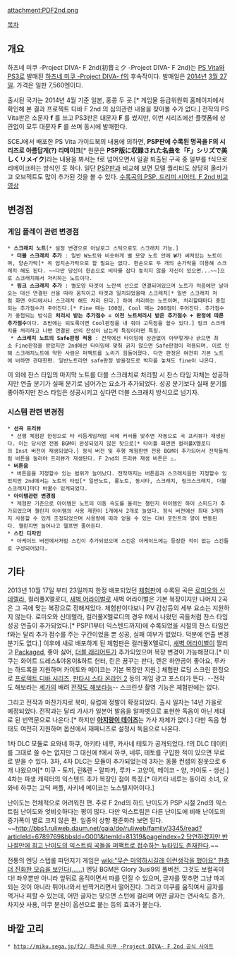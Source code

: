 attachment:PDF2nd.png

[[목차]]

== 개요 ==
하츠네 미쿠 -Project DIVA- F 2nd(初音ミク -Project DIVA- F 2nd)는 [[PS Vita]]와 [[PS3]]로 발매된 [[하츠네 미쿠 -Project DIVA- f]]의 후속작이다. 발매일은 [[2014년]] [[3월 27일]]. 가격은 일판 7,560엔이다.

출시된 국가는 2014년 4월 기준 일본, 홍콩 두 곳.[* 게임물 등급위원회 홈페이지에서 확인해 본 결과 프로젝트 디바 F 2nd 의 심의관련 내용을 찾아볼 수가 없다.] 전작의 PS Vita판은 소문자 '''f''' 를 쓰고 PS3판은 대문자 '''F''' 를 썼지만, 이번 시리즈에선 플랫폼에 상관없이 모두 대문자 '''F''' 를 쓰며 동시에 발매한다.

SCEJ에서 배포한 PS Vita 가이드북의 내용에 의하면, '''PSP판에 수록된 명곡을 F의 시리즈로 아름답게(?) 리메이크'''[* 원문은 '''PSP版に収録された名曲を「F」シリズで美しくリメイク''']라는 내용을 봐서는 f로 넘어오면서 일괄 퇴출된 구곡 중 일부를 f식으로 리메이크하는 방식인 듯 하다. 일단 [[PSP]]판과 비교해 보면 모델 퀄리티도 상당히 올라가고 오브젝트도 많이 추가된 것을 볼 수 있다. [https://www.youtube.com/watch?v=CwW2XpT761k&list=PLlbOcGu7a40oKwu876PVruzLGwkyBLsHB 수록곡의 PSP, 드리미 시어터, F 2nd 비교 영상]

== 변경점 ==
=== 게임 플레이 관련 변경점 ===
 * '''스크래치 노트'''[* 설정 변경으로 아날로그 스틱으로도 스크래치 가능.]
  * '''더블 스크래치 추가''' : 일반 W노트와 비슷하게 별 모양 노트 안에 '''W'''가 써져있는 노트이며, 양손가락[* 꼭 엄지손가락으로 할 필요는 없다. 한손으로 두 개의 손가락을 이용해 스크래치 해도 된다. ~~다만 당신이 한손으로 비타를 잡다 놓치지 않을 자신이 있으면...~~]으로 스크래치해서 처리하는 노트이다. 
  * '''링크 스크래치 추가''' : 별모양 타겟이 노란색 선으로 연결되어있으며 노트가 처음에만 날아오는 대신 연결된 선을 따라 움직이고 타겟과 일치되었을때 스크래치[* 일반 스크래치 처럼 화면 어디에서나 스크래치 해도 처리 된다.] 하여 처리하는 노트이며, 처리할때마다 중첩되는 추가점수가 주어진다.[* Fine 때는 100점, Cool 때는 200점이 주어진다. 추가점수가 중첩되는 방식은 '''처리시 받는 추가점수 = 이전 노트처리시 받은 추가점수 + 판정에 따른 추가점수'''이다. 초반에는 되도록이면 Cool판정을 내 줘야 고득점을 할수 있다.] 링크 스크래치를 처리하고 나면 연결된 선의 잔상이 남는게 특징이라면 특징.
  * '''스크래치 노트의 Safe판정 적용''' : 전작에선 타이밍에 상관없이 아무렇게나 긁으면 최소 Fine판정을 받았지만 2nd에선 타이밍에 맞춰 긁지 않으면 Safe판정이 적용되며, 이로 인해 스크래치노트에 약한 사람은 퍼팩트를 노리기 힘들어졌다. 다만 판정은 여전히 기본 노트에 비하면 관대한편. 일반노트라면 safe판정 받을정도로 박자를 놓쳐도 fine이 나온다.

이 외에 찬스 타임의 마지막 노트를 더블 스크래치로 처리할 시 찬스 타임 자체는 성공하지만 연출 분기가 실패 분기로 넘어가는 요소가 추가되었다. 성공 분기보다 실패 분기를 좋아하지만 찬스 타임은 성공시키고 싶다면 더블 스크래치 방식으로 넘기자.

=== 시스템 관련 변경점 ===
 * '''선곡 프리뷰'''
  * 선행 체험판 한정으로 타 리듬게임처럼 곡에 커서를 맞추면 자동으로 곡 프리뷰가 재생된다. 이는 당시엔 전용 BGM이 완성되있지 않은 탓으로[* 타이틀 화면엔 컬러풀X멜로디의 Inst 버전이 재생되었다.] 정식 버전 및 후행 체험판엔 전용 BGM이 추가되어서 전작들처럼 버튼을 눌러야 프리뷰가 재생된다. F 2nd의 프리뷰 재생 버튼은 △.
 * '''버튼음''' 
  * 버튼음을 지정할수 있는 범위가 늘어났다. 전작까지는 버튼음과 스크래치음만 지정할수 있었지만 2nd에서는 노트의 타입[* 일반노트, 롱노트, 동시타, 스크래치, 링크스크래치, 더블스크래치]마다 바꿀수 있게되었다.
 * '''아이템관련 변경점'''
  * 체험판 기준으로 아이템은 노트의 이동 속도를 올리는 챌린지 아이템인 하이 스피드가 추가되었으며 챌린지 아이템의 사용 제한이 1개에서 2개로 늘었다. 정식 버전에선 최대 3개까지 사용할 수 있게 조정되었으며 사용량에 따라 얻을 수 있는 디바 포인트의 양이 변동된다. 챌린지면 늘어나고 헬프면 줄어든다.
 * '''스킨 디자인'''
  * 아케이드 버전에서처럼 스킨이 추가되었으며 스킨은 아케이드에는 등장한 적이 없는 스킨들로 구성되어있다.

== 기타 ==
2013년 10월 17일 부터 23일까지 한정 배포되었던 [http://youtu.be/L9ryyrrLcFQ 체험판]에 수록된 곡은 [[로미오와 신데렐라]], 컬러풀X멜로디, [[새벽 어라이벌]]로 새벽 어라이벌은 기본 복장이지만 나머지 2곡은 그 곡에 맞는 복장으로 정해져있다. 체험판이다보니 PV 감상등의 세부 요소는 지원하지 않는다. 로미오와 신데렐라, 컬러풀X멜로디의 경우 f에서 나왔던 곡들처럼 찬스 타임 성공 연출이 추가되었다.[* PSP(1부터 익스텐드까지)에 수록되었을 시절의 찬스 타임은 f와는 달리 추가 점수를 주는 구간이었을 뿐 성공, 실패 여부가 없었다. 덕분에 연출 변경 분기도 없다.] 이후에 새로 배포하게 된 체험판은 컬러풀X멜로디, [[새벽 어라이벌]]이 짤리고 [[Packaged]], 좋아 싫어, [[더블 래리어트(메구리네 루카)|더블 래리어트]]가 추가되었으며 복장 변경이 가능해졌다.[* 미쿠는 화이트 드레스&야옹이&하트 헌터, 린은 꿈꾸는 판다, 렌은 하얀곰이 좋아요, 루카는 하드록을 지원하며 카이토와 메이코는 기본 복장만 지원.] 체험판 로딩 스크린 한정으로 [[프로젝트 디바 시리즈]], [[판타시 스타 온라인 2]] 등의 게임 광고 포스터가 뜬다. --전작도 해보라는 [[세가]]의 배려 [[오덕체|전작도 해보라능]]-- 스크린샷 촬영 기능은 체험판에는 없다.

그리고 전작과 마찬가지로 북미, 유럽에 정발이 확정되었다. 출시 일자는 14년 가을로 예정되었다. 전작과는 달리 가사가 일본어 발음을 알파벳으로 표현한 독음이 아닌 제대로 된 번역문으로 나온다.[* 하지만 '''[[아지랑이 데이즈]]'''는 가사 자체가 없다.] 다만 독음 형태도 여전히 지원하며 옵션에서 재페니즈로 설정시 독음으로 나온다.

1차 DLC 모듈로 요와네 하쿠, 아키타 네루, 카사네 테토가 공개되었다. f의 DLC 데이터를 그대로 쓸 수는 없지만 그 대신에 f에서 하쿠, 네루, 테토를 구입한 적이 있으면 무료로 받을 수 있다. 3차, 4차 DLC는 모듈이 추가되었는데 3차는 동물 컨셉의 잠옷으로 6개 나왔으며[* 미쿠 - 토끼, 린&렌 - 알파카, 루카 - 고양이, 메이코 - 양, 카이토 - 생선.] 4차는 파생 캐릭터의 익스텐드 추가 복장인 점이 특징.[* 아키타 네루는 동아리 소녀, 요와네 하쿠는 고딕 퍼플, 사키네 메이코는 노스텔지어이다.]

난이도는 전체적으로 어려워진 편. 주로 F 2nd의 하드 난이도가 PSP 시절 2nd의 익스트림 난이도와 엇비슷하다는 평이 많다. 다만 익스트림은 다른 난이도에 비해 난이도의 증가폭이 별로 크지 않은 편. 일종의 상향 평준화라 보면 된다. ~~[[http://bbs1.ruliweb.daum.net/gaia/do/ruliweb/family/3345/read?articleId=6789769&bbsId=G001&itemId=81319&pageIndex=2 당연하겠지만 반나절만에 최고 난이도의 익스트림 곡들을 퍼팩트로 접수하는 뉴타입도 존재한다]].~~

전통의 엔딩 스텝롤 파던지기 게임은 [[wiki:"무슨 마약하시길래 이런생각을 했어요" 한층 더 진화한 모습을 보인다(......)]] 엔딩 BGM은 Glory 3usi9의 풀버전. 그것도 보컬곡이다!
좌우뿐만 아니라 앞뒤로 움직이면서 파를 던질 수 있으며, 글자를 맞추면 그냥 파괴되는 것이 아니라 튀어나와서 반짝거리면서 떨어진다. 그리고 미쿠를 움직여서 글자를 먹거나 피할 수 있는데, 어떤 글자는 맞으면 스턴에 걸리며 어떤 글자는 연사속도 증가, 차지샷 사용, 미쿠 분신이 옵션으로 붙는 등의 효과가 붙는다.


== 바깥 고리 ==
 * [[http://miku.sega.jp/f2/ 하츠네 미쿠 -Project DIVA- F 2nd 공식 사이트]]
